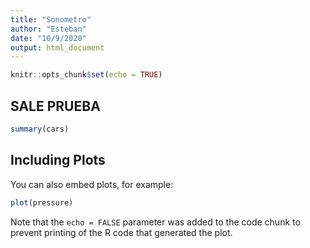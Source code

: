 ```yaml
---
title: "Sonometro"
author: "Esteban"
date: "10/9/2020"
output: html_document
---
```


```r
knitr::opts_chunk$set(echo = TRUE)
```

## SALE PRUEBA
```r
summary(cars)
```

## Including Plots

You can also embed plots, for example:

```r
plot(pressure)
```

Note that the `echo = FALSE` parameter was added to the code chunk to prevent printing of the R code that generated the plot.
